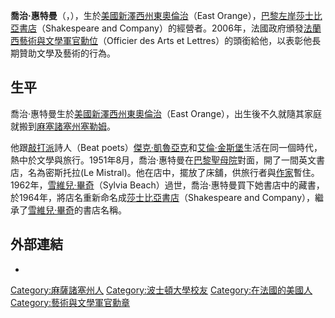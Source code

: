 {{Unreferenced|time=2021-08-28T22:48:36+00:00}}
{{noteTA
|1=zh-hans:西尔维娅·毕奇;zh-hant:雪維兒·畢奇;
}}
'''喬治·惠特曼'''（{{lang-en|George Whitman}}，{{bd|1913年|12月12日|2011年|12月14日|catIdx=Whitman, George}}），生於[[美國|美國]][[新澤西州|新澤西州]][[東奧倫治|東奧倫治]]（East Orange），[[巴黎|巴黎]][[左岸|左岸]][[莎士比亞書店|莎士比亞書店]]（Shakespeare and Company）的經營者。2006年，法國政府頒發[[法蘭西藝術與文學勳章|法蘭西藝術與文學軍官勳位]]（Officier des Arts et Lettres）的頭銜給他，以表彰他長期贊助文學及藝術的行為。
==生平==
喬治·惠特曼生於[[美國|美國]][[新澤西州|新澤西州]][[東奧倫治|東奧倫治]]（East Orange），出生後不久就隨其家庭就搬到[[麻塞諸塞州|麻塞諸塞州]][[塞勒姆_(马萨诸塞州)|塞勒姆]]。

他跟[[垮掉的一代|敲打派]]詩人（Beat poets）[[傑克·凱魯亞克|傑克·凱魯亞克]]和[[艾倫·金斯堡|艾倫·金斯堡]]生活在同一個時代，熱中於文學與旅行。1951年8月，喬治·惠特曼在[[巴黎聖母院|巴黎聖母院]]對面，開了一間英文書店，名為密斯托拉(Le Mistral)。他在店中，擺放了床舖，供旅行者與[[作家|作家]]暫住。1962年，[[雪維兒·畢奇|雪維兒·畢奇]]（Sylvia Beach）過世，喬治·惠特曼買下她書店中的藏書，於1964年，將店名重新命名成[[莎士比亞書店|莎士比亞書店]]（Shakespeare and Company），繼承了[[雪維兒·畢奇|雪維兒·畢奇]]的書店名稱。

==外部連結==
* {{official website|http://www.shakespeareandcompany.com}}
{{Authority control}}
{{DEFAULTSORT:Whitman, George}}
[[Category:麻薩諸塞州人|Category:麻薩諸塞州人]]
[[Category:波士頓大學校友|Category:波士頓大學校友]]
[[Category:在法國的美國人|Category:在法國的美國人]]
[[Category:藝術與文學軍官勳章|Category:藝術與文學軍官勳章]]